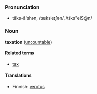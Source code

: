 ===Pronunciation===
*tăks-ā'shən, /tæksˈeɪʃən/, /t{ks"eIS@n/

===Noun===
'''taxation''' ([[uncountable]])

====Related terms====
*[[tax]]

====Translations====
*Finnish: [[verotus]]
<!--*Swedish: [[beskattning]] ''c'' --- is ''taxation'' related to ''tax''?-->